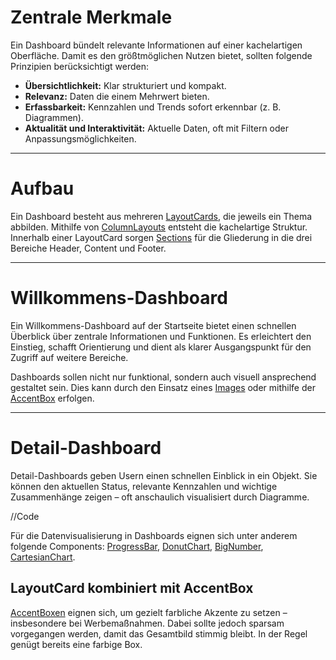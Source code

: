 # Zentrale Merkmale

Ein Dashboard bündelt relevante Informationen auf einer kachelartigen
Oberfläche. Damit es den größtmöglichen Nutzen bietet, sollten folgende
Prinzipien berücksichtigt werden:

- **Übersichtlichkeit:** Klar strukturiert und kompakt.
- **Relevanz:** Daten die einem Mehrwert bieten.
- **Erfassbarkeit:** Kennzahlen und Trends sofort erkennbar (z. B. Diagrammen).
- **Aktualität und Interaktivität:** Aktuelle Daten, oft mit Filtern oder
  Anpassungsmöglichkeiten.

---

# Aufbau

Ein Dashboard besteht aus mehreren
[LayoutCards](/03-components/structure/layout-card), die jeweils ein Thema
abbilden. Mithilfe von [ColumnLayouts](/03-components/structure/column-layout)
entsteht die kachelartige Struktur. Innerhalb einer LayoutCard sorgen
[Sections](/03-components/structure/section) für die Gliederung in die drei
Bereiche Header, Content und Footer.

---

# Willkommens-Dashboard

Ein Willkommens-Dashboard auf der Startseite bietet einen schnellen Überblick
über zentrale Informationen und Funktionen. Es erleichtert den Einstieg, schafft
Orientierung und dient als klarer Ausgangspunkt für den Zugriff auf weitere
Bereiche.

<LiveCodeEditor example="dashboard" editorCollapsed bgColor="dark" />

Dashboards sollen nicht nur funktional, sondern auch visuell ansprechend
gestaltet sein. Dies kann durch den Einsatz eines
[Images](/03-components/content/image) oder mithilfe der
[AccentBox](/03-components/structure/accent-box) erfolgen.

---

# Detail-Dashboard

Detail-Dashboards geben Usern einen schnellen Einblick in ein Objekt. Sie können
den aktuellen Status, relevante Kennzahlen und wichtige Zusammenhänge zeigen –
oft anschaulich visualisiert durch Diagramme.

//Code

Für die Datenvisualisierung in Dashboards eignen sich unter anderem folgende
Components: [ProgressBar](/03-components/status/progress-bar),
[DonutChart](/03-components/data-visualisation/donut-chart),
[BigNumber](/03-components/data-visualisation/big-number),
[CartesianChart](/03-components/data-visualisation/cartesian-chart).

## LayoutCard kombiniert mit AccentBox

[AccentBoxen](/03-components/structure/accent-box) eignen sich, um gezielt
farbliche Akzente zu setzen – insbesondere bei Werbemaßnahmen. Dabei sollte
jedoch sparsam vorgegangen werden, damit das Gesamtbild stimmig bleibt. In der
Regel genügt bereits eine farbige Box.
